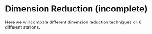 # Dimension Reduction (incomplete)

Here we will compare different dimension reduction techniques on 6 different stations.

```r

```

